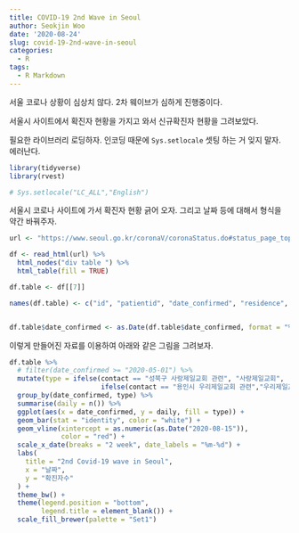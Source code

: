 ```yaml
---
title: COVID-19 2nd Wave in Seoul
author: Seokjin Woo
date: '2020-08-24'
slug: covid-19-2nd-wave-in-seoul
categories:
  - R
tags:
  - R Markdown
---
```


서울 코로나 상황이 심상치 않다. 2차 웨이브가 심하게 진행중이다. 

서울시 사이트에서 확진자 현황을 가지고 와서 신규확진자 현황을 그려보았다. 

필요한 라이브러리 로딩하자. 인코딩 때문에 ``Sys.setlocale`` 셋팅 하는 거 잊지 말자. 에러난다. 

```r
library(tidyverse)
library(rvest)

# Sys.setlocale("LC_ALL","English")
```

서울시 코로나 사이트에 가서 확진자 현황 긁어 오자. 그리고 날짜 등에 대해서 형식을 약간 바꿔주자. 

```r
url <- "https://www.seoul.go.kr/coronaV/coronaStatus.do#status_page_top"

df <- read_html(url) %>% 
  html_nodes("div table ") %>% 
  html_table(fill = TRUE)

df.table <- df[[7]]

names(df.table) <- c("id", "patientid", "date_confirmed", "residence", "travel", "contact","assign")


df.table$date_confirmed <- as.Date(df.table$date_confirmed, format = "%m.%d")
```

이렇게 만들어진 자료를 이용하여 아래와 같은 그림을 그려보자.

```r
df.table %>% 
  # filter(date_confirmed >= "2020-05-01") %>% 
  mutate(type = ifelse(contact == "성북구 사랑제일교회 관련", "사랑제일교회", 
                       ifelse(contact == "용인시 우리제일교회 관련","우리제일교회","기타"))) %>% 
  group_by(date_confirmed, type) %>% 
  summarise(daily = n()) %>% 
  ggplot(aes(x = date_confirmed, y = daily, fill = type)) +
  geom_bar(stat = "identity", color = "white") +
  geom_vline(xintercept = as.numeric(as.Date("2020-08-15")),
             color = "red") + 
  scale_x_date(breaks = "2 week", date_labels = "%m-%d") +
  labs(
    title = "2nd Covid-19 wave in Seoul",
    x = "날짜",
    y = "확진자수"
  ) +
  theme_bw() +
  theme(legend.position = "bottom",
        legend.title = element_blank()) +
  scale_fill_brewer(palette = "Set1")

```

